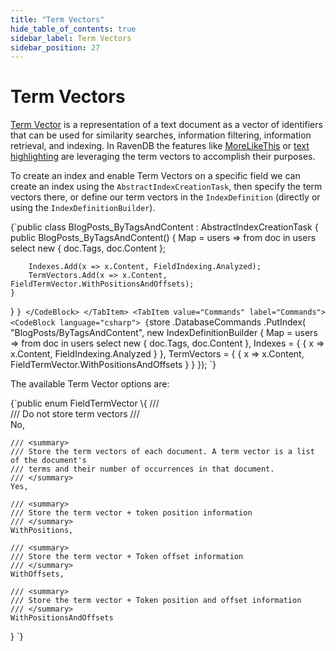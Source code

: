 ```yaml
---
title: "Term Vectors"
hide_table_of_contents: true
sidebar_label: Term Vectors
sidebar_position: 27
---
```



# Term Vectors

[Term Vector](https://en.wikipedia.org/wiki/Vector_space_model) is a representation of a text document as a vector of identifiers that can be used for similarity searches, information filtering, information retrieval, and indexing. In RavenDB the features like [MoreLikeThis](../server/bundles/more-like-this.mdx) or [text highlighting](../indexes/querying/highlights.mdx) are leveraging the term vectors to accomplish their purposes.

To create an index and enable Term Vectors on a specific field we can create an index using  the `AbstractIndexCreationTask`, then specify the term vectors there, or define our term vectors in the `IndexDefinition` (directly or using the `IndexDefinitionBuilder`).

<Tabs groupId='languageSyntax'>
<TabItem value="AbstractIndexCreationTask" label="AbstractIndexCreationTask">
<CodeBlock language="csharp">
{`public class BlogPosts_ByTagsAndContent : AbstractIndexCreationTask<BlogPost>
{
	public BlogPosts_ByTagsAndContent()
	{
		Map = users => from doc in users
				select new
				{
					doc.Tags,
					doc.Content
				};

		Indexes.Add(x => x.Content, FieldIndexing.Analyzed);
		TermVectors.Add(x => x.Content, FieldTermVector.WithPositionsAndOffsets);
	}
}
`}
</CodeBlock>
</TabItem>
<TabItem value="Commands" label="Commands">
<CodeBlock language="csharp">
{`store
	.DatabaseCommands
	.PutIndex(
		"BlogPosts/ByTagsAndContent",
		new IndexDefinitionBuilder<BlogPost>
		{
			Map = users => from doc in users
					select new
					{
						doc.Tags,
						doc.Content
					},
			Indexes =
			{
				{ x => x.Content, FieldIndexing.Analyzed }
			},
			TermVectors =
			{
				{ x => x.Content, FieldTermVector.WithPositionsAndOffsets }
			}
		});
`}
</CodeBlock>
</TabItem>
</Tabs>

The available Term Vector options are:

<TabItem value="term_vectors_3" label="term_vectors_3">
<CodeBlock language="csharp">
{`public enum FieldTermVector
\{
    /// <summary>
    /// Do not store term vectors
    /// </summary>
    No,

    /// <summary>
    /// Store the term vectors of each document. A term vector is a list of the document's
    /// terms and their number of occurrences in that document.
    /// </summary>
    Yes,

    /// <summary>
    /// Store the term vector + token position information
    /// </summary>
    WithPositions,

    /// <summary>
    /// Store the term vector + Token offset information
    /// </summary>
    WithOffsets,

    /// <summary>
    /// Store the term vector + Token position and offset information
    /// </summary>
    WithPositionsAndOffsets
\}
`}
</CodeBlock>
</TabItem>

